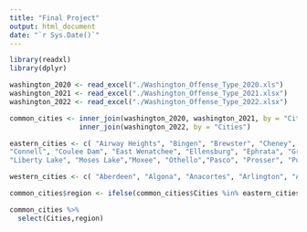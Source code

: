 ---
title: "Final Project"
output: html_document
date: "`r Sys.Date()`"
---

```{r}
library(readxl)
library(dplyr)
```

```{r}
washington_2020 <- read_excel("./Washington_Offense_Type_2020.xls")
washington_2021 <- read_excel("./Washington_Offense_Type_2021.xlsx")
washington_2022 <- read_excel("./Washington_Offense_Type_2022.xlsx")
```


```{r}
common_cities <- inner_join(washington_2020, washington_2021, by = "Cities") %>%
                 inner_join(washington_2022, by = "Cities")
```


```{r}
eastern_cities <- c( "Airway Heights", "Bingen", "Brewster", "Cheney", "Clarkston", "Cle Elum", "College Place", "Colville",
"Connell", "Coulee Dam", "East Wenatchee", "Ellensburg", "Ephrata", "Grand Coulee","Grandview", "Kennewick", "Kettle Falls",
"Liberty Lake", "Moses Lake","Moxee", "Othello","Pasco", "Prosser", "Pullman", "Quincy", "Reardan","Richland", "Ritzville", "Royal City", "Selah", "Soap Lake", "Spokane", "Spokane Valley", "Toppenish", "Union Gap", "Walla Walla", "Warden", "Washougal", "Wenatchee", "West Richland", "Yakima")

western_cities <- c( "Aberdeen", "Algona", "Anacortes", "Arlington", "Auburn","Bainbridge Island", "Battle Ground", "Beaux Arts", "Bellevue", "Bellingham", "Black Diamond", "Blaine", "Bonney Lake", "Bothell", "Bremerton","Brier", "Buckley", "Burien", "Burlington", "Camas", "Carnation", "Castle Rock", "Centralia", "Chehalis", "Covington", "Darrington", "Des Moines", "Dupont", "Duvall", "Eatonville", "Edgewood", "Edmonds", "Elma", "Enumclaw", "Everett", "Everson", "Federal Way", "Ferndale", "Fife", "Fircrest", "Gig Harbor", "Gold Bar", "Goldendale", "Granite Falls", "Hoquiam", "Ilwaco", "Index", "Issaquah", "Kalama", "Kelso", "Kenmore", "Kent", "Kirkland", "La Center", "Lacey", "Lake Forest Park", "Lake Stevens", "Lakewood", "Langley", "Long Beach", "Longview", "Lynden", "Lynnwood", "Maple Valley", "Marysville", "Medina", "Mercer Island", "Mill Creek", "Milton", "Monroe", "Montesano", "Mountlake Terrace", "Mount Vernon", "Mukilteo", "Napavine", "Newcastle", "Newport", "Normandy Park", "North Bend", "Oak Harbor", "Oakville", "Olympia", "Orting", "Pacific", "Port Angeles", "Port Orchard", "Port Townsend", "Poulsbo", "Puyallup", "Raymond", "Redmond", "Renton", "Ridgefield", "Roy", "Ruston", "Sammamish", "SeaTac", "Seattle", "Sedro Woolley", "Sequim", "Shelton", "Shoreline", "Skykomish", "Snohomish", "Snoqualmie", "South Bend", "Stanwood", "Steilacoom", "Sultan", "Sumas", "Sumner", "Sunnyside", "Tacoma", "Tukwila", "Tumwater", "University Place", "Vancouver", "Westport", "White Salmon", "Winlock", "Woodinville", "Woodland", "Woodway", "Yelm")

common_cities$region <- ifelse(common_cities$Cities %in% eastern_cities, "Eastern", ifelse(common_cities$Cities %in% western_cities, "Western", NA))

common_cities %>% 
  select(Cities,region)
```



